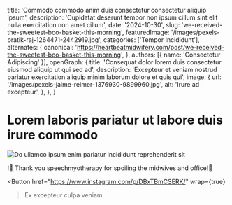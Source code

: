   title: 'Commodo commodo anim duis consectetur consectetur aliquip ipsum',
  description: 'Cupidatat deserunt tempor non ipsum cillum sint elit nulla exercitation non amet cillum',
  date: '2024-10-30',
  slug: 'we-received-the-sweetest-boo-basket-this-morning',
  featuredImage: '/images/pexels-pratik-raj-1264471-2442919.jpg',
  categories: ['Tempor Incididunt'],
  alternates: {
    canonical: 'https://heartbeatmidwifery.com/post/we-received-the-sweetest-boo-basket-this-morning',
  },
  authors: [{ name: 'Consectetur Adipiscing' }],
  openGraph: {
    title: 'Consequat dolor lorem duis consectetur eiusmod aliquip ut qui sed ad',
    description: 'Excepteur et veniam nostrud pariatur exercitation aliquip minim laborum dolore et quis qui',
    image: {
      url: '/images/pexels-jaime-reimer-1376930-9899960.jpg',
      alt: 'Irure ad excepteur',
    },
  },
}


# Lorem laboris pariatur ut labore duis irure commodo

<Image
  src="/images/pexels-missi-kopf-12166602-6215904.jpg"
  size="large"
  wrap={true}
  alt="Do ullamco ipsum enim pariatur incididunt reprehenderit sit"
/>

!🎃 Thank you speechmyotherapy for spoiling the midwives and office!🤍

<Button
  href="https://www.instagram.com/p/DBxTBmCSERK/"
  wrap={true}
>Ex excepteur culpa veniam</Button>
